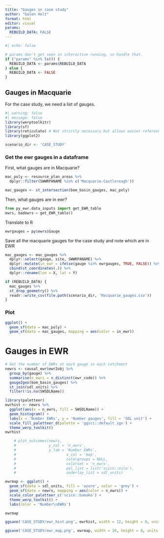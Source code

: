 ```yaml
---
title: "Gauges in case study"
author: "Galen Holt"
format: html
editor: visual
params:
  REBUILD_DATA: FALSE
---
```


```r
#| echo: false

# params don't get seen in interactive running, so handle that.
if ("params" %in% ls()) {
  REBUILD_DATA <- params$REBUILD_DATA
} else {
  REBUILD_DATA <- FALSE
}
```

## Gauges in Macquarie

For the case study, we need a list of gauges.

```r
#| warning: false
#| message: false
library(werptoolkitr)
library(sf)
library(reticulate) # Not strictly necessary but allows easier referencing of objects
library(ggplot2)
```

```r
scenario_dir <- 'CASE_STUDY'
```

### Get the ewr gauges in a dataframe

First, what gauges are in Macquarie?

```r
mac_poly <- resource_plan_areas %>% 
  dplyr::filter(SWWRPANAME %in% c('Macquarie-Castlereagh'))

mac_gauges <- st_intersection(bom_basin_gauges, mac_poly)
```

Then, what gauges are in ewr?

```python
from py_ewr.data_inputs import get_EWR_table
ewrs, badewrs = get_EWR_table()
```

Translate to R

```r
ewrgauges = py$ewrs$Gauge
```

Save all the macquarie gauges for the case study and note which are in EWR

```r
mac_gauges <- mac_gauges %>% 
  dplyr::select(gauge, site, SWWRPANAME) %>% 
  dplyr::mutate(in_ewr = ifelse(gauge %in% ewrgauges, TRUE, FALSE)) %>% 
  cbind(st_coordinates(.)) %>% 
  dplyr::rename(lon = X, lat = Y)

if (REBUILD_DATA) {
  mac_gauges %>% 
  st_drop_geometry() %>% 
  readr::write_csv(file.path(scenario_dir, 'Macquarie_gauges.csv'))
}
```

### Plot

```r
ggplot() +
  geom_sf(data = mac_poly) +
  geom_sf(data = mac_gauges, mapping = aes(color = in_ewr))
```

# Gauges in EWR

```r

# Get the number of EWRs at each gauge in each catchment 
newrs <- causal_ewr$ewr2obj %>% 
  group_by(gauge) %>% 
  summarise(n_ewrs = n_distinct(ewr_code)) %>% 
  gauge2geo(bom_basin_gauges) %>% 
  st_join(sdl_units) %>% 
  filter(!is.na(SWSDLName)) 


```

```r
library(paletteer)
ewrhist <- newrs %>% 
  ggplot(aes(x = n_ewrs, fill = SWSDLName)) + 
  geom_histogram() +
  labs(x = 'Number EWRs', y = 'Number gauges', fill = 'SDL unit') + 
  scale_fill_paletteer_d(palette = 'ggsci::default_igv') +
  theme_werp_toolkit()
ewrhist 
```

```r
    # plot_outcomes(newrs,
    #               y_col = 'n_ewrs',
    #               y_lab = 'Number EWRs',
    #                       x_col = 'map',
    #                       colorgroups = NULL,
    #                       colorset = 'n_ewrs',
    #                       pal_list = list('scico::oslo'),
    #                       underlay_list = sdl_units)

ewrmap <- ggplot() +
  geom_sf(data = sdl_units, fill = 'azure', color = 'grey') +
  geom_sf(data = newrs, mapping = aes(color = n_ewrs)) +
  scale_color_paletteer_c('scico::bamako') +
  theme_werp_toolkit() +
  labs(color = 'Number\nEWRs')

ewrmap
```

```r
ggsave('CASE_STUDY/ewr_hist.png', ewrhist, width = 12, height = 8, units = 'cm', dpi = 300)

ggsave('CASE_STUDY/ewr_map.png', ewrmap, width = 10, height = 8, units = 'cm', dpi = 300)
```

